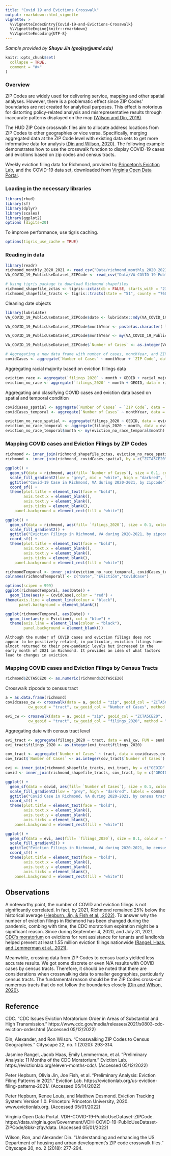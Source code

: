 ```yaml
---
title: "Covid 19 and Evictions Crosswalk"
output: rmarkdown::html_vignette
vignette: >
  %\VignetteIndexEntry{Covid-19-and-Evictions-Crosswalk}
  %\VignetteEngine{knitr::rmarkdown}
  %\VignetteEncoding{UTF-8}
---
```


<i>Sample provided by <b>Shuyu Jin (geojsy@umd.edu)</b></i>


```r
knitr::opts_chunk$set(
  collapse = TRUE,
  comment = "#>"
)
```

### Overview

ZIP Codes are widely used for delivering service, mapping and other spatial analyses. However, there is a problematic effect since ZIP Codes’ boundaries are not created for analytical purposes. This effect is notorious for distorting policy-related analysis and misrepresentative results through inaccurate patterns displayed on the map [(Wilson and Din, 2018)](https://www.huduser.gov/portal/periodicals/cityscpe/vol20num2/ch16.pdf).

The HUD ZIP Code crosswalk files aim to allocate address locations from ZIP Codes to other geographies or vice versa. Specifically, merging aggregated data at the ZIP Code level with existing data sets to get more informative data for analysis [(Din and Wilson, 2020)](https://www.huduser.gov/portal/periodicals/cityscpe/vol22num1/ch12.pdf). The following example demonstrates how to use the crosswalk function to display COVID-19 cases and evictions based on zip codes and census tracts. 

Weekly eviction filing data for Richmond, provided by [Princeton’s Eviction Lab](https://evictionlab.org/eviction-tracking/), and the COVID-19 data set, downloaded from [Virginia Open Data Portal](https://data.virginia.gov/Government/VDH-COVID-19-PublicUseDataset-ZIPCode/8bkr-zfqv/data).


### Loading in the necessary libraries
```r
library(rhud)
library(sf)
library(dplyr)
library(scales)
library(ggplot2)
options (digits=20)
```
To improve performance, use tigris caching.

```r
options(tigris_use_cache = TRUE)
```


### Reading in data

```r
library(readr)
richmond_monthly_2020_2021 <- read_csv("Data/richmond_monthly_2020_2021.csv")
VA_COVID_19_PublicUseDataset_ZIPCode <- read_csv("Data/VA-COVID-19-PublicUseDataset-ZIPCode.csv")

# Using tigris package to download Richmond shapefiles
richmond_shapefile_zctas <- tigris::zctas(cb = FALSE, starts_with = "23")
richmond_shapefile_tracts <- tigris::tracts(state = "51", county = "760", cb = TRUE)
```

Cleaning date objects
```r
library(lubridate)
VA_COVID_19_PublicUseDataset_ZIPCode$date <- lubridate::mdy(VA_COVID_19_PublicUseDataset_ZIPCode$`Report Date`)

VA_COVID_19_PublicUseDataset_ZIPCode$monthYear <- paste(as.character( lubridate::month(VA_COVID_19_PublicUseDataset_ZIPCode$date)), "-", as.character( lubridate::year(VA_COVID_19_PublicUseDataset_ZIPCode$date)), sep="" )

VA_COVID_19_PublicUseDataset_ZIPCode$monthYear <- my(VA_COVID_19_PublicUseDataset_ZIPCode$monthYear)

VA_COVID_19_PublicUseDataset_ZIPCode$`Number of Cases` <- as.integer(VA_COVID_19_PublicUseDataset_ZIPCode$`Number of Cases`)

# Aggregating a new data frame with number of cases, monthYear, and ZIP code
covidCases <- aggregate(`Number of Cases` ~ monthYear + `ZIP Code`, data = VA_COVID_19_PublicUseDataset_ZIPCode, FUN = sum)
```

Aggregating racial majority based on eviction fillings data
```r
eviction_race <- aggregate(`filings_2020` ~ month + GEOID + racial_majority, data = richmond_monthly_2020_2021, FUN = sum)
eviction_no_race <- aggregate(`filings_2020` ~ month + GEOID, data = richmond_monthly_2020_2021, FUN = sum)
```

Aggregating and classifying COVID cases and eviction data based on spatial and temporal condition
```r
covidCases_spatial <- aggregate(`Number of Cases` ~ `ZIP Code`, data = covidCases, FUN = sum)
covidCases_temporal <- aggregate(`Number of Cases` ~ monthYear, data = covidCases, FUN = sum)

eviction_no_race_spatial <- aggregate(filings_2020 ~ GEOID, data = eviction_no_race, FUN = sum)
eviction_no_race_temporal <- aggregate(filings_2020 ~ month, data = eviction_no_race, FUN = sum)
eviction_no_race_temporal$month <- my(eviction_no_race_temporal$month)
```


### Mapping COVID cases and Eviction Filings by ZIP Codes

```r
richmond <- inner_join(richmond_shapefile_zctas, eviction_no_race_spatial, by = c("ZCTA5CE20" = "GEOID" ))
richmond <- inner_join(richmond, covidCases_spatial, by = c("ZCTA5CE20" = "ZIP Code" ))
```

```r
ggplot() +
  geom_sf(data = richmond, aes(fill= `Number of Cases`), size = 0.1, colour = "grey") + 
  scale_fill_gradient2(low = "grey", mid = "white", high = "darkred", labels = comma) +
  ggtitle("Covid-19 Case in Richmond, VA during 2020-2021, by zipcode") +
  coord_sf() +
  theme(plot.title = element_text(face = "bold"),
        axis.text.x = element_blank(), 
        axis.text.y = element_blank(),
        axis.ticks = element_blank(),
    panel.background = element_rect(fill = "white"))
```

```r
ggplot() +
  geom_sf(data = richmond, aes(fill= `filings_2020`), size = 0.1, colour = "grey") + 
  scale_fill_gradient2() +
  ggtitle("Eviction Filings in Richmond, VA during 2020-2021, by zipcode") +
  coord_sf() +
  theme(plot.title = element_text(face = "bold"),
        axis.text.x = element_blank(), 
        axis.text.y = element_blank(),
        axis.ticks = element_blank(),
    panel.background = element_rect(fill = "white"))
```

```r
richmondTemporal <- inner_join(eviction_no_race_temporal, covidCases_temporal, by = c("month" = "monthYear"))
colnames(richmondTemporal) <- c("Date", "Eviction","CovidCase")
```


```r
options(scipen = 999)
ggplot(richmondTemporal, aes(Date)) + 
  geom_line(aes(y = CovidCase),color = "red") +
theme(axis.line = element_line(colour = "black"),
      panel.background = element_blank())
```

```r
ggplot(richmondTemporal, aes(Date)) + 
  geom_line(aes(y = Eviction), col = "blue") +
  theme(axis.line = element_line(colour = "black"),
        panel.background = element_blank())
```

```{}
Although the number of COVID cases and eviction filings does not appear to be positively related, in particular, eviction filings have almost returned to their pre-pandemic levels but increased in the early month of 2021 in Richmond. It provides an idea of what factors lead to changes in eviction.
```


### Mapping COVID cases and Eviction Filings by Census Tracts

```r
richmond$ZCTA5CE20 <- as.numeric(richmond$ZCTA5CE20)
```

Crosswalk zipcode to census tract
```r
a = as.data.frame(richmond)
covidcases_cw <- crosswalk(data = a, geoid = "zip", geoid_col = "ZCTA5CE20",
          cw_geoid = "tract", cw_geoid_col = "Number of Cases", method = "tot")

evi_cw <- crosswalk(data = a, geoid = "zip", geoid_col = "ZCTA5CE20",
          cw_geoid = "tract", cw_geoid_col = "filings_2020", method = "tot")
```

Aggregating date with census tract level
```r
evi_tract <- aggregate(filings_2020 ~ tract, data = evi_cw, FUN = sum)
evi_tract$filings_2020 <- as.integer(evi_tract$filings_2020)

cov_tract <- aggregate(`Number of Cases` ~ tract, data = covidcases_cw, FUN = sum)
cov_tract$`Number of Cases` <- as.integer(cov_tract$`Number of Cases`)
```


```r
evi <- inner_join(richmond_shapefile_tracts, evi_tract, by = c("GEOID" = "tract"))
covid <- inner_join(richmond_shapefile_tracts, cov_tract, by = c("GEOID" = "tract"))
```

```r
ggplot() +
  geom_sf(data = covid, aes(fill= `Number of Cases`), size = 0.1, colour = "grey") + 
  scale_fill_gradient2(low = "grey", high = "darkred", labels = comma) +
  ggtitle("Covid Case in Richmond, VA during 2020-2021, by census tract") +
  coord_sf() +
  theme(plot.title = element_text(face = "bold"),
        axis.text.x = element_blank(), 
        axis.text.y = element_blank(),
        axis.ticks = element_blank(),
    panel.background = element_rect(fill = "white"))
```


```r
ggplot() +
  geom_sf(data = evi, aes(fill= `filings_2020`), size = 0.1, colour = "grey") + 
  scale_fill_gradient2() +
  ggtitle("Eviction Filings in Richmond, VA during 2020-2021, by census tract") +
  coord_sf() +
  theme(plot.title = element_text(face = "bold"),
        axis.text.x = element_blank(), 
        axis.text.y = element_blank(),
        axis.ticks = element_blank(),
    panel.background = element_rect(fill = "white"))
```


## Observations
A noteworthy point, the number of COVID and eviction filings is not significantly correlated. In fact, by 2021, Richmond remained 25% below the historical average [(Hepburn, Jin, & Fish et al., 2022)](https://evictionlab.org/us-eviction-filing-patterns-2021/). To answer why the number of eviction filings in Richmond has been changed during the pandemic, combing with time, the CDC moratorium expiration might be a significant reason. Since during September 4, 2020, and July 31, 2021, [CDC’s moratorium](https://www.cdc.gov/media/releases/2021/s0803-cdc-eviction-order.html) on evictions for rent assistance for tenants and landlords helped prevent at least 1.55 million eviction filings nationwide [(Rangel, Haas, and Lemmerman et al., 2021)](https://evictionlab.org/eleven-months-cdc/).

Meanwhile, crossing data from ZIP Codes to census tracts yielded less accurate results. We got some discrete or even N/A results with COVID cases by census tracts. Therefore, it should be noted that there are considerations when crosswalking data to smaller geographies, particularly census tracts. The fundamental reason should be the ZIP Codes cross-cut numerous tracts that do not follow the boundaries closely [(Din and Wilson, 2020)]( https://www.huduser.gov/portal/periodicals/cityscpe/vol22num1/ch12.pdf). 



## Reference
CDC. "CDC Issues Eviction Moratorium Order in Areas of Substantial and High Transmission." https://www.cdc.gov/media/releases/2021/s0803-cdc-eviction-order.html (Accessed 05/12/2022)

Din, Alexander, and Ron Wilson. "Crosswalking ZIP Codes to Census Geographies." Cityscape 22, no. 1 (2020): 293-314.

Jasmine Rangel, Jacob Haas, Emily Lemmerman, et al. “Preliminary Analysis: 11 Months of the CDC Moratorium.” Eviction Lab. https://evictionlab.org/eleven-months-cdc/. (Accessed 05/12/2022)

Peter Hepburn, Olivia Jin, Joe Fish, et al. “Preliminary Analysis: Eviction Filing Patterns in 2021.” Eviction Lab. https://evictionlab.org/us-eviction-filing-patterns-2021/. (Accessed 05/14/2022)

Peter Hepburn, Renee Louis, and Matthew Desmond. Eviction Tracking System: Version 1.0. Princeton: Princeton University, 2020. www.evictionlab.org. (Accessed 05/01/2022)

Virginia Open Data Portal. VDH-COVID-19-PublicUseDataset-ZIPCode. https://data.virginia.gov/Government/VDH-COVID-19-PublicUseDataset-ZIPCode/8bkr-zfqv/data. (Accessed 05/01/2022)

Wilson, Ron, and Alexander Din. "Understanding and enhancing the US Department of housing and urban development's ZIP code crosswalk files." Cityscape 20, no. 2 (2018): 277-294.
